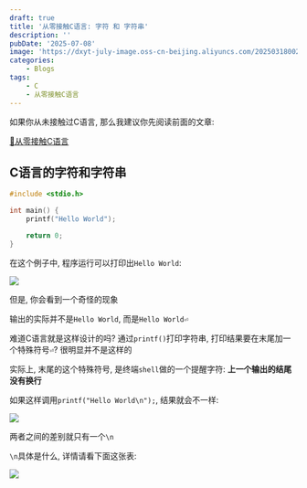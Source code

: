 ```yaml
---
draft: true
title: '从零接触C语言: 字符 和 字符串'
description: ''
pubDate: '2025-07-08'
image: 'https://dxyt-july-image.oss-cn-beijing.aliyuncs.com/20250318002323925.png'
categories:
    - Blogs
tags:
    - C
    - 从零接触C语言
---
```




<Warning>

如果你从未接触过C语言, 那么我建议你先阅读前面的文章:

[📌从零接触C语言](https://www.humid1ch.cn/blog/tag/从零接触C语言)

</Warning>

## C语言的字符和字符串

```c
#include <stdio.h>

int main() {
	printf("Hello World");

	return 0;
}
```

在这个例子中, 程序运行可以打印出`Hello World`:

![](https://dxyt-july-image.oss-cn-beijing.aliyuncs.com/image-20250708183212782.webp)

但是, 你会看到一个奇怪的现象

输出的实际并不是`Hello World`, 而是`Hello World⏎`

难道C语言就是这样设计的吗? 通过`printf()`打印字符串, 打印结果要在末尾加一个特殊符号`⏎`? 很明显并不是这样的

实际上, 末尾的这个特殊符号, 是终端`shell`做的一个提醒字符: **上一个输出的结尾没有换行**

如果这样调用`printf("Hello World\n");`, 结果就会不一样:

![](https://dxyt-july-image.oss-cn-beijing.aliyuncs.com/image-20250708211037423.webp)

两者之间的差别就只有一个`\n`

`\n`具体是什么, 详情请看下面这张表:

![](https://dxyt-july-image.oss-cn-beijing.aliyuncs.com/QQ%E6%88%AA%E5%9B%BE20250708233118.webp)
